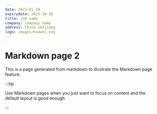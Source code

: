 ```yaml
---
date: 2023-01-20
expirydate: 2023-10-20
title: job name
company: company name
address: China zhejiang
logo: images/huawei.svg
---
```


# Markdown page 2

This is a page generated from markdown to illustrate the Markdown page feature.

:::tip

Use Markdown pages when you just want to focus on content and the default layout is good enough

:::